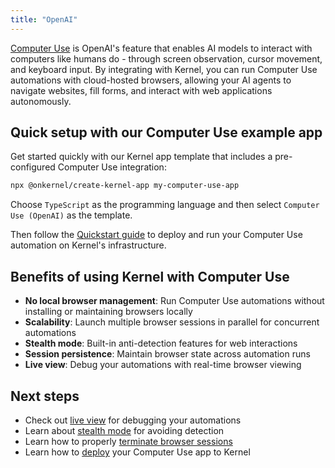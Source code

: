```yaml
---
title: "OpenAI"
---
```


[Computer Use](https://platform.openai.com/docs/guides/computer-use) is OpenAI's feature that enables AI models to interact with computers like humans do - through screen observation, cursor movement, and keyboard input. By integrating with Kernel, you can run Computer Use automations with cloud-hosted browsers, allowing your AI agents to navigate websites, fill forms, and interact with web applications autonomously.

## Quick setup with our Computer Use example app

Get started quickly with our Kernel app template that includes a pre-configured Computer Use integration:

```bash
npx @onkernel/create-kernel-app my-computer-use-app
```

Choose `TypeScript` as the programming language and then select `Computer Use (OpenAI)` as the template.

Then follow the [Quickstart guide](/quickstart/) to deploy and run your Computer Use automation on Kernel's infrastructure.

## Benefits of using Kernel with Computer Use

- **No local browser management**: Run Computer Use automations without installing or maintaining browsers locally
- **Scalability**: Launch multiple browser sessions in parallel for concurrent automations
- **Stealth mode**: Built-in anti-detection features for web interactions
- **Session persistence**: Maintain browser state across automation runs
- **Live view**: Debug your automations with real-time browser viewing

## Next steps

- Check out [live view](/browsers/live-view) for debugging your automations
- Learn about [stealth mode](/browsers/stealth) for avoiding detection
- Learn how to properly [terminate browser sessions](/browsers/termination)
- Learn how to [deploy](/apps/deploy) your Computer Use app to Kernel
